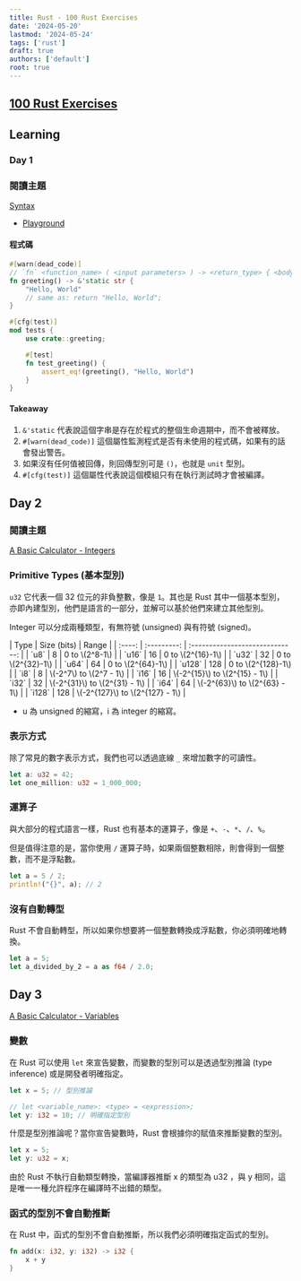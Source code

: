 ```yaml
---
title: Rust - 100 Rust Exercises
date: '2024-05-20'
lastmod: '2024-05-24'
tags: ['rust']
draft: true
authors: ['default']
root: true
---
```


## [100 Rust Exercises](https://rust-exercises.com/01_intro/00_welcome)

## Learning

### Day 1

### 閱讀主題

[Syntax](https://rust-exercises.com/01_intro/01_syntax)

- [Playground](https://play.rust-lang.org/?version=stable&mode=debug&edition=2021&gist=8a34855c07813667f7c95c5e9ac848c1)

#### 程式碼

```rust
#[warn(dead_code)]
// `fn` <function_name> ( <input parameters> ) -> <return_type> { <body> }
fn greeting() -> &'static str {
    "Hello, World"
    // same as: return "Hello, World";
}

#[cfg(test)]
mod tests {
    use crate::greeting;

    #[test]
    fn test_greeting() {
        assert_eq!(greeting(), "Hello, World")
    }
}
```

#### Takeaway

1. `&'static` 代表說這個字串是存在於程式的整個生命週期中，而不會被釋放。
2. `#[warn(dead_code)]` 這個屬性監測程式是否有未使用的程式碼，如果有的話會發出警告。
3. 如果沒有任何值被回傳，則回傳型別可是 `()`，也就是 `unit` 型別。
4. `#[cfg(test)]` 這個屬性代表說這個模組只有在執行測試時才會被編譯。

## Day 2

### 閱讀主題

[A Basic Calculator - Integers](https://rust-exercises.com/02_basic_calculator/01_integers)

### Primitive Types (基本型別)

`u32` 它代表一個 32 位元的非負整數，像是 `1`。其也是 Rust 其中一個基本型別，亦即內建型別，他們是語言的一部分，並解可以基於他們來建立其他型別。

Integer 可以分成兩種類型，有無符號 (unsigned) 與有符號 (signed)。

<div class="md:w-[50%]">
|  Type  | Size (bits) |              Range              |
| :----: | :---------: | :-----------------------------: |
|  `u8`  |      8      |         0 to \(2^8-1\)          |
| `u16`  |     16      |        0 to \(2^{16}-1\)        |
| `u32`  |     32      |        0 to \(2^{32}-1\)        |
| `u64`  |     64      |        0 to \(2^{64}-1\)        |
| `u128` |     128     |       0 to \(2^{128}-1\)        |
|  `i8`  |      8      |     \(-2^7\) to \(2^7 - 1\)     |
| `i16`  |     16      |  \(-2^{15}\) to \(2^{15} - 1\)  |
| `i32`  |     32      |  \(-2^{31}\) to \(2^{31} - 1\)  |
| `i64`  |     64      |  \(-2^{63}\) to \(2^{63} - 1\)  |
| `i128` |     128     | \(-2^{127}\) to \(2^{127} - 1\) |

</div>

- u 為 unsigned 的縮寫，i 為 integer 的縮寫。

### 表示方式

除了常見的數字表示方式，我們也可以透過底線 `_` 來增加數字的可讀性。

```rust
let a: u32 = 42;
let one_million: u32 = 1_000_000;
```

### 運算子

與大部分的程式語言一樣，Rust 也有基本的運算子，像是 `+`、`-`、`*`、`/`、`%`。

但是值得注意的是，當你使用 `/` 運算子時，如果兩個整數相除，則會得到一個整數，而不是浮點數。

```rust
let a = 5 / 2;
println!("{}", a); // 2
```

### 沒有自動轉型

Rust 不會自動轉型，所以如果你想要將一個整數轉換成浮點數，你必須明確地轉換。

```rust
let a = 5;
let a_divided_by_2 = a as f64 / 2.0;
```

## Day 3

[A Basic Calculator - Variables](https://rust-exercises.com/02_basic_calculator/02_variables)

### 變數

在 Rust 可以使用 `let` 來宣告變數，而變數的型別可以是透過型別推論 (type inference) 或是開發者明確指定。

```rust
let x = 5; // 型別推論

// let <variable_name>: <type> = <expression>;
let y: i32 = 10; // 明確指定型別
```

什麼是型別推論呢？當你宣告變數時，Rust 會根據你的賦值來推斷變數的型別。

```rust
let x = 5;
let y: u32 = x;
```

由於 Rust 不執行自動類型轉換，當編譯器推斷 x 的類型為 u32 ，與 y 相同，這是唯一一種允許程序在編譯時不出錯的類型。

### 函式的型別不會自動推斷

在 Rust 中，函式的型別不會自動推斷，所以我們必須明確指定函式的型別。

```rust
fn add(x: i32, y: i32) -> i32 {
    x + y
}
```
